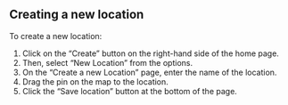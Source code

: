 
<Meta title="2. ANET Superuser Stories/New Location" />

## Creating a new location

To create a new location:

1. Click on the “Create” button on the right-hand side of the home page.
1. Then, select “New Location” from the options.
1. On the “Create a new Location” page, enter the name of the location.
1. Drag the pin on the map to the location.
1. Click the “Save location” button at the bottom of the page.
